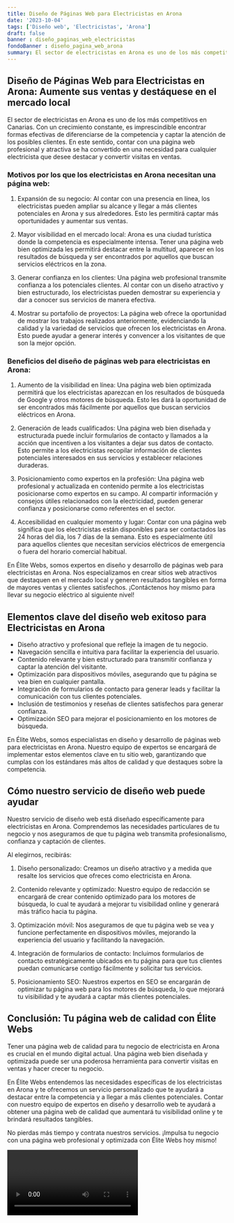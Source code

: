 ```yaml
---
title: Diseño de Páginas Web para Electricistas en Arona
date: '2023-10-04'
tags: ['Diseño web', 'Electricistas', 'Arona']
draft: false
banner : diseño_paginas_web_electricistas
fondoBanner : diseño_pagina_web_arona
summary: El sector de electricistas en Arona es uno de los más competitivos en Canarias. Con un crecimiento constante, es imprescindible encontrar formas efectivas de diferenciarse de la competencia y captar la atención de los posibles clientes. En este sentido, contar con una página web profesional y atractiva se ha convertido en una necesidad para cualquier electricista que desee destacar y convertir visitas en ventas.
---
```


## Diseño de Páginas Web para Electricistas en Arona: Aumente sus ventas y destáquese en el mercado local

El sector de electricistas en Arona es uno de los más competitivos en Canarias. Con un crecimiento constante, es imprescindible encontrar formas efectivas de diferenciarse de la competencia y captar la atención de los posibles clientes. En este sentido, contar con una página web profesional y atractiva se ha convertido en una necesidad para cualquier electricista que desee destacar y convertir visitas en ventas.

### Motivos por los que los electricistas en Arona necesitan una página web:

1. Expansión de su negocio: Al contar con una presencia en línea, los electricistas pueden ampliar su alcance y llegar a más clientes potenciales en Arona y sus alrededores. Esto les permitirá captar más oportunidades y aumentar sus ventas.

2. Mayor visibilidad en el mercado local: Arona es una ciudad turística donde la competencia es especialmente intensa. Tener una página web bien optimizada les permitirá destacar entre la multitud, aparecer en los resultados de búsqueda y ser encontrados por aquellos que buscan servicios eléctricos en la zona.

3. Generar confianza en los clientes: Una página web profesional transmite confianza a los potenciales clientes. Al contar con un diseño atractivo y bien estructurado, los electricistas pueden demostrar su experiencia y dar a conocer sus servicios de manera efectiva.

4. Mostrar su portafolio de proyectos: La página web ofrece la oportunidad de mostrar los trabajos realizados anteriormente, evidenciando la calidad y la variedad de servicios que ofrecen los electricistas en Arona. Esto puede ayudar a generar interés y convencer a los visitantes de que son la mejor opción.

### Beneficios del diseño de páginas web para electricistas en Arona:

1. Aumento de la visibilidad en línea: Una página web bien optimizada permitirá que los electricistas aparezcan en los resultados de búsqueda de Google y otros motores de búsqueda. Esto les dará la oportunidad de ser encontrados más fácilmente por aquellos que buscan servicios eléctricos en Arona.

2. Generación de leads cualificados: Una página web bien diseñada y estructurada puede incluir formularios de contacto y llamados a la acción que incentiven a los visitantes a dejar sus datos de contacto. Esto permite a los electricistas recopilar información de clientes potenciales interesados en sus servicios y establecer relaciones duraderas.

3. Posicionamiento como expertos en la profesión: Una página web profesional y actualizada en contenido permite a los electricistas posicionarse como expertos en su campo. Al compartir información y consejos útiles relacionados con la electricidad, pueden generar confianza y posicionarse como referentes en el sector.

4. Accesibilidad en cualquier momento y lugar: Contar con una página web significa que los electricistas están disponibles para ser contactados las 24 horas del día, los 7 días de la semana. Esto es especialmente útil para aquellos clientes que necesitan servicios eléctricos de emergencia o fuera del horario comercial habitual.

En Élite Webs, somos expertos en diseño y desarrollo de páginas web para electricistas en Arona. Nos especializamos en crear sitios web atractivos que destaquen en el mercado local y generen resultados tangibles en forma de mayores ventas y clientes satisfechos. ¡Contáctenos hoy mismo para llevar su negocio eléctrico al siguiente nivel!

<GifSeo />

<Cta />

## Elementos clave del diseño web exitoso para Electricistas en Arona

- Diseño atractivo y profesional que refleje la imagen de tu negocio.
- Navegación sencilla e intuitiva para facilitar la experiencia del usuario.
- Contenido relevante y bien estructurado para transmitir confianza y captar la atención del visitante.
- Optimización para dispositivos móviles, asegurando que tu página se vea bien en cualquier pantalla.
- Integración de formularios de contacto para generar leads y facilitar la comunicación con tus clientes potenciales.
- Inclusión de testimonios y reseñas de clientes satisfechos para generar confianza.
- Optimización SEO para mejorar el posicionamiento en los motores de búsqueda.

En Élite Webs, somos especialistas en diseño y desarrollo de páginas web para electricistas en Arona. Nuestro equipo de expertos se encargará de implementar estos elementos clave en tu sitio web, garantizando que cumplas con los estándares más altos de calidad y que destaques sobre la competencia.

## Cómo nuestro servicio de diseño web puede ayudar

Nuestro servicio de diseño web está diseñado específicamente para electricistas en Arona. Comprendemos las necesidades particulares de tu negocio y nos aseguramos de que tu página web transmita profesionalismo, confianza y captación de clientes.

Al elegirnos, recibirás:

1. Diseño personalizado: Creamos un diseño atractivo y a medida que resalte los servicios que ofreces como electricista en Arona.

2. Contenido relevante y optimizado: Nuestro equipo de redacción se encargará de crear contenido optimizado para los motores de búsqueda, lo cual te ayudará a mejorar tu visibilidad online y generará más tráfico hacia tu página.

3. Optimización móvil: Nos aseguramos de que tu página web se vea y funcione perfectamente en dispositivos móviles, mejorando la experiencia del usuario y facilitando la navegación.

4. Integración de formularios de contacto: Incluimos formularios de contacto estratégicamente ubicados en tu página para que tus clientes puedan comunicarse contigo fácilmente y solicitar tus servicios.

5. Posicionamiento SEO: Nuestros expertos en SEO se encargarán de optimizar tu página web para los motores de búsqueda, lo que mejorará tu visibilidad y te ayudará a captar más clientes potenciales.

## Conclusión: Tu página web de calidad con Élite Webs

Tener una página web de calidad para tu negocio de electricista en Arona es crucial en el mundo digital actual. Una página web bien diseñada y optimizada puede ser una poderosa herramienta para convertir visitas en ventas y hacer crecer tu negocio.

En Élite Webs entendemos las necesidades específicas de los electricistas en Arona y te ofrecemos un servicio personalizado que te ayudará a destacar entre la competencia y a llegar a más clientes potenciales. Contar con nuestro equipo de expertos en diseño y desarrollo web te ayudará a obtener una página web de calidad que aumentará tu visibilidad online y te brindará resultados tangibles.

No pierdas más tiempo y contrata nuestros servicios. ¡Impulsa tu negocio con una página web profesional y optimizada con Élite Webs hoy mismo!

<Video />

<CtaBot job='Electricistas' city='Arona'/>

<Gmaps query='Arona+españa+maps' />